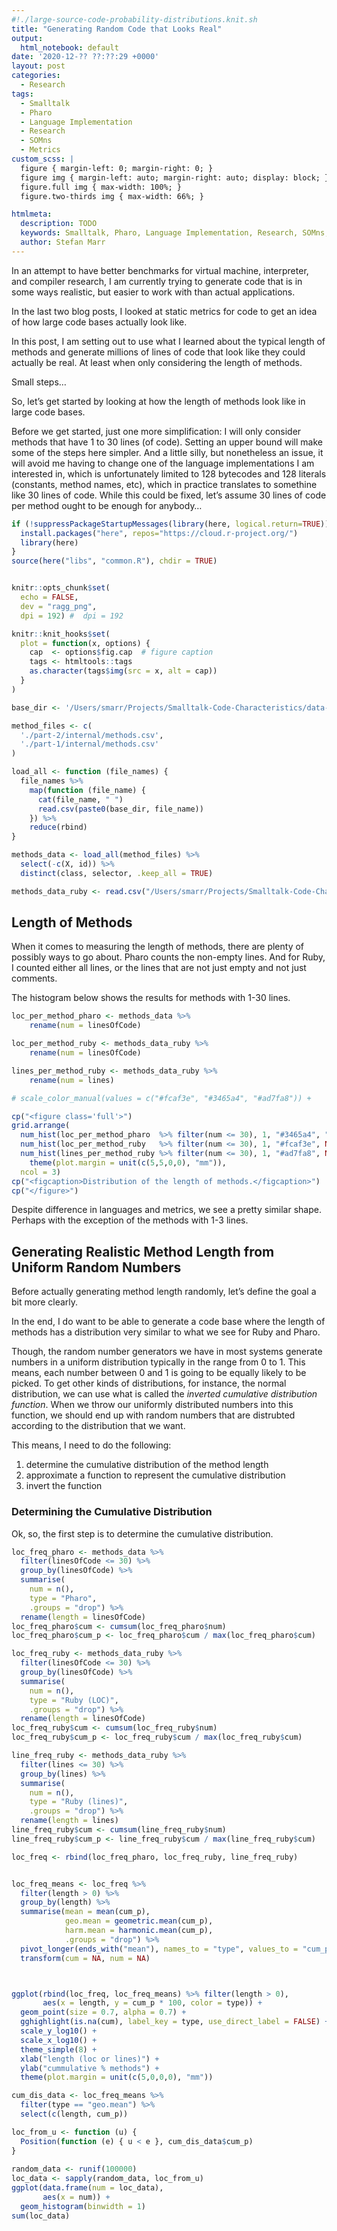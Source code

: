 ```yaml
---
#!./large-source-code-probability-distributions.knit.sh
title: "Generating Random Code that Looks Real"
output:
  html_notebook: default
date: '2020-12-?? ??:??:29 +0000'
layout: post
categories:
  - Research
tags:
  - Smalltalk
  - Pharo
  - Language Implementation
  - Research
  - SOMns
  - Metrics
custom_scss: |
  figure { margin-left: 0; margin-right: 0; }
  figure img { margin-left: auto; margin-right: auto; display: block; }
  figure.full img { max-width: 100%; }
  figure.two-thirds img { max-width: 66%; }

htmlmeta:
  description: TODO
  keywords: Smalltalk, Pharo, Language Implementation, Research, SOMns, Metrics
  author: Stefan Marr
---
```


In an attempt to have better benchmarks for virtual machine, interpreter,
and compiler research, I am currently trying to generate code that is in some
ways realistic, but easier to work with than actual applications.

In the last two blog posts, I looked at static metrics for code to get an idea
of how large code bases actually look like.

In this post, I am setting out to use what I learned about the typical length
of methods and generate millions of lines of code that look like they could
actually be real. At least when only considering the length of methods.

Small steps...

So, let's get started by looking at how the length of methods look like in
large code bases.

Before we get started, just one more simplification: I will only consider
methods that have 1 to 30 lines (of code).
Setting an upper bound will make some of the steps here simpler.
And a little silly, but nonetheless an issue, it will avoid me having to change
one of the language implementations I am interested in, which is unfortunately
limited to 128 bytecodes and 128 literals (constants, method names, etc),
which in practice translates to somethine like 30 lines of code.
While this could be fixed, let's assume 30 lines of code per method
ought to be enough for anybody...



```r
if (!suppressPackageStartupMessages(library(here, logical.return=TRUE))) {
  install.packages("here", repos="https://cloud.r-project.org/")
  library(here)
}
source(here("libs", "common.R"), chdir = TRUE)


knitr::opts_chunk$set(
  echo = FALSE,
  dev = "ragg_png",
  dpi = 192) #  dpi = 192

knitr::knit_hooks$set(
  plot = function(x, options) {
    cap  <- options$fig.cap  # figure caption
    tags <- htmltools::tags
    as.character(tags$img(src = x, alt = cap))
  }
)

base_dir <- '/Users/smarr/Projects/Smalltalk-Code-Characteristics/data-2020-12/'

method_files <- c(
  './part-2/internal/methods.csv',
  './part-1/internal/methods.csv'
)

load_all <- function (file_names) {
  file_names %>%
    map(function (file_name) {
      cat(file_name, " ")
      read.csv(paste0(base_dir, file_name))
    }) %>%
    reduce(rbind)
}

methods_data <- load_all(method_files) %>%
  select(-c(X, id)) %>%
  distinct(class, selector, .keep_all = TRUE)

methods_data_ruby <- read.csv("/Users/smarr/Projects/Smalltalk-Code-Characteristics/Ruby-data/methods.csv")
```


## Length of Methods

When it comes to measuring the length of methods,
there are plenty of possibly ways to go about.
Pharo counts the non-empty lines.
And for Ruby, I counted either all lines, or the lines that are not just empty
and not just comments.

The histogram below shows the results for methods with 1-30 lines.


```r
loc_per_method_pharo <- methods_data %>%
    rename(num = linesOfCode)

loc_per_method_ruby <- methods_data_ruby %>%
    rename(num = linesOfCode)

lines_per_method_ruby <- methods_data_ruby %>%
    rename(num = lines)

# scale_color_manual(values = c("#fcaf3e", "#3465a4", "#ad7fa8")) +

cp("<figure class='full'>")
grid.arrange(
  num_hist(loc_per_method_pharo  %>% filter(num <= 30), 1, "#3465a4", "number of methods", "non-empty lines (Pharo)"),
  num_hist(loc_per_method_ruby   %>% filter(num <= 30), 1, "#fcaf3e", NULL, "lines of code (Ruby)"),
  num_hist(lines_per_method_ruby %>% filter(num <= 30), 1, "#ad7fa8", NULL, "lines (Ruby)") +
    theme(plot.margin = unit(c(5,5,0,0), "mm")),
  ncol = 3)
cp("<figcaption>Distribution of the length of methods.</figcaption>")
cp("</figure>")
```

Despite difference in languages and metrics, we see a pretty similar shape.
Perhaps with the exception of the methods with 1-3 lines.

## Generating Realistic Method Length from Uniform Random Numbers

Before actually generating method length randomly, let's define the goal a bit
more clearly.

In the end, I do want to be able to generate a code base where
the length of methods has a distribution very similar to what we see
for Ruby and Pharo.

Though, the random number generators we have in most systems generate numbers
in a uniform distribution typically in the range from 0 to 1.
This means, each number between 0 and 1 is going to be equally likely to be
picked.
To get other kinds of distributions, for instance,
the normal distribution, we can use what is called the *inverted cumulative distribution function*.
When we throw our uniformly distributed numbers into this function,
we should end up with random numbers that are distrubted according to the
distribution that we want.

This means, I need to do the following:

1. determine the cumulative distribution of the method length
2. approximate a function to represent the cumulative distribution
3. invert the function


### Determining the Cumulative Distribution

Ok, so, the first step is to determine the cumulative distribution.


```r
loc_freq_pharo <- methods_data %>%
  filter(linesOfCode <= 30) %>%
  group_by(linesOfCode) %>%
  summarise(
    num = n(),
    type = "Pharo",
    .groups = "drop") %>%
  rename(length = linesOfCode)
loc_freq_pharo$cum <- cumsum(loc_freq_pharo$num)
loc_freq_pharo$cum_p <- loc_freq_pharo$cum / max(loc_freq_pharo$cum)

loc_freq_ruby <- methods_data_ruby %>%
  filter(linesOfCode <= 30) %>%
  group_by(linesOfCode) %>%
  summarise(
    num = n(),
    type = "Ruby (LOC)",
    .groups = "drop") %>%
  rename(length = linesOfCode)
loc_freq_ruby$cum <- cumsum(loc_freq_ruby$num)
loc_freq_ruby$cum_p <- loc_freq_ruby$cum / max(loc_freq_ruby$cum)

line_freq_ruby <- methods_data_ruby %>%
  filter(lines <= 30) %>%
  group_by(lines) %>%
  summarise(
    num = n(),
    type = "Ruby (lines)",
    .groups = "drop") %>%
  rename(length = lines)
line_freq_ruby$cum <- cumsum(line_freq_ruby$num)
line_freq_ruby$cum_p <- line_freq_ruby$cum / max(line_freq_ruby$cum)

loc_freq <- rbind(loc_freq_pharo, loc_freq_ruby, line_freq_ruby)


loc_freq_means <- loc_freq %>%
  filter(length > 0) %>%
  group_by(length) %>%
  summarise(mean = mean(cum_p),
            geo.mean = geometric.mean(cum_p),
            harm.mean = harmonic.mean(cum_p),
            .groups = "drop") %>%
  pivot_longer(ends_with("mean"), names_to = "type", values_to = "cum_p") %>%
  transform(cum = NA, num = NA)



ggplot(rbind(loc_freq, loc_freq_means) %>% filter(length > 0),
       aes(x = length, y = cum_p * 100, color = type)) +
  geom_point(size = 0.7, alpha = 0.7) +
  gghighlight(is.na(cum), label_key = type, use_direct_label = FALSE) +
  scale_y_log10() +
  scale_x_log10() +
  theme_simple(8) +
  xlab("length (loc or lines)") +
  ylab("cummulative % methods") +
  theme(plot.margin = unit(c(5,0,0,0), "mm"))
```






```r
cum_dis_data <- loc_freq_means %>%
  filter(type == "geo.mean") %>%
  select(c(length, cum_p))

loc_from_u <- function (u) {
  Position(function (e) { u < e }, cum_dis_data$cum_p)
}
 
random_data <- runif(100000)
loc_data <- sapply(random_data, loc_from_u)
ggplot(data.frame(num = loc_data),
       aes(x = num)) +
  geom_histogram(binwidth = 1)
sum(loc_data)

```







